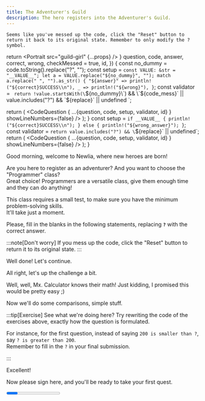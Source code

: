 ```yaml
---
title: The Adventurer's Guild
description: The hero registers into the Adventurer's Guild.
---
```



`Seems like you've messed up the code, click the "Reset" button to return it back to its original state.
Remember to only modify the ? symbol.`

  return <Portrait 
    src="guild-girl" 
    {...props} 
  />
}
  question,
  code,
  answer,
  correct,
  wrong,
  checkMessed = true,
  id,
}) {
  const no_dummy = code.toString().replace("?", "");
  const setup = `
    const VALUE: &str = "__VALUE__";
    let a = VALUE.replace("${no_dummy}", "");
    match a.replace(" ", "").as_str() {
        "${answer}" => println!("${correct}SUCCESS\\n"),
        _ => println!("${wrong}"),
    }
  `;
  const validator = `
      return !value.startsWith(\`${no_dummy}\`) && \`${code_mess}\`
      || value.includes("?") && \`${replace}\`
      || undefined
  `;
  
  return (
    <CodeQuestion { ...{question, code, setup, validator, id} } showLineNumbers={false} />
  );
}
  const setup = `if __VALUE__ { println!("${correct}SUCCESS\\n"); } else { println!("${wrong_answer}"); }`;
  const validator = `return value.includes("?") && \`${replace}\` || undefined`;
  return (
    <CodeQuestion { ...{question, code, setup, validator, id} } showLineNumbers={false} />
  );
}

<Portrait src="guild-girl" >
Good morning, welcome to Newlia, where new heroes are born!

Are you here to register as an adventurer? And you want to choose the "Programmer" class?  
Great choice! Programmers are a versatile class, give them enough time and they can do anything!

This class requires a small test, to make sure you have the minimum problem-solving skills.  
It'll take just a moment.

Please, fill in the blanks in the following statements, replacing **`?`** with the correct answer.
</Portrait>

:::note[Don't worry]
If you mess up the code, click the "Reset" button to return it to its original state.
:::

<SimpleQuestion
  question="What's five plus five?"
  code="5 + 5 == ?"
  answer="10"
  correct="5 + 5 == 10, good job!"
  wrong="5 + 5 != {a}, keep trying!"
  id="2-1"
/>

<Checkpoint id="2-1">
  <Guild>
  Well done! Let's continue.
  </Guild>
  
  <SimpleQuestion
    question="What's negative one minus one?"
    code="-1 - 1 == ?"
    answer="-2"
    correct="That's right, -2! I see you aren't fooled easily."
    wrong="-1 - 1 != {a}, keep trying!"
    id="2-2"
  />
</Checkpoint>

<Checkpoint id="2-2">
  <Guild>
  All right, let's up the challenge a bit.
  </Guild>

  <SimpleQuestion
    question="What's the number that multiplied by two equals sixteen divided by four?"
    code="16 / 4 == 2 * ?"
    answer="2"
    correct="Perfect! Now you know how to make the computer do basic calculations for you, well done!"
    wrong="16 / 4 != 2 * {a}, keep trying!"
    id="2-3"
  />
</Checkpoint>

<Checkpoint id="2-3">
  <Guild>
  Well, well, Mx. Calculator knows their math!  
  Just kidding, I promised this would be pretty easy ;)
  
  Now we'll do some comparisons, simple stuff.
  </Guild>

  <FreeQuestion
    question="Write any number greater than 200."
    code="200 < ?"
    correct="Correct!"
    id="2-4"
  />
</Checkpoint>

<Checkpoint id="2-4">
  <FreeQuestion
    question="Okay... Now a number smaller than 200."
    code="200 > ?"
    correct="Perfect!"
    id="2-5"
  />
</Checkpoint>

<Checkpoint id="2-5">
  <FreeQuestion
    question="Now one that's smaller or equal than 0."
    code="0 >= ?"
    correct="Good answer!"
    id="2-6"
  />
</Checkpoint>

<Checkpoint id="2-6">
  <FreeQuestion
    question="And finally one that's greater or equal than 0."
    code="0 <= ?"
    correct="Fantastic!"
    id="2-7"
  />
</Checkpoint>

<Checkpoint id="2-7">
  :::tip[Exercise]
  See what we're doing here?  
  Try rewriting the code of the exercises above, exactly how the question is formulated.
  
  For instance, for the first question, instead of saying `200 is smaller than ?`, say `? is greater than 200`.  
  Remember to fill in the `?` in your final submission.
  
  <FreeQuestion
    question="Write any number greater than 200."
    correct="Correct!"
  />

  <FreeQuestion
    question="Okay... Now a number smaller than 200."
    correct="Perfect!"
  />
  
  <FreeQuestion
    question="Now one that's smaller or equal than 0."
    correct="Good answer!"
  />
  
  <FreeQuestion
    question="And finally one that's greater or equal than 0."
    correct="Fantastic!"
  />
  :::
  
  <Guild>
  Excellent!  
    
  Now please sign here, and you'll be ready to take your first quest.
  </Guild>

</Checkpoint>

<Checkpoint id="2-7">
  <CodeQuestion
    question=""
    id="2-8"
    code={'let name = "?";'}
    setup={`__VALUE__; println!("{name}, welcome to the Adventurer's Guild!\nSUCCESS")`}
    validator={`return value.includes("?") && "Hint: Just replace ? with your name!" || undefined`}
  />
</Checkpoint>

<Progress client:idle id="2" total={8} />